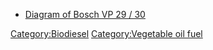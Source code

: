 * [http://mecanicavirtual.iespana.es/vp_29.htm Diagram of Bosch VP 29 / 30]

{{Stub}}
[[Category:Biodiesel]]
[[Category:Vegetable oil fuel]]